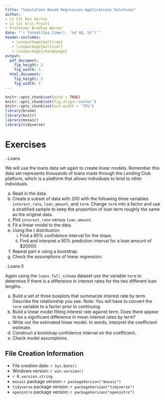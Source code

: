 ```yaml
---
title: "Simulation Based Regression Applications Solutions"
author:
- Lt Col Ken Horton
- Lt Col Kris Pruitt
- Professor Bradley Warner
date: "`r format(Sys.time(), '%d %B, %Y')`"
header-includes:
   - \usepackage{multirow}
   - \usepackage{multicol}
   - \usepackage{changepage}
output: 
  pdf_document:
    fig_height: 3
    fig_width: 5
  html_document:
    fig_height: 3
    fig_width: 5
---
```



```r
knitr::opts_chunk$set(echo = TRUE)
knitr::opts_chunk$set(fig.align='center')
knitr::opts_chunk$set(out.width = "75%")
library(broom)
library(knitr)
library(mosaic)
library(tidyverse)
```

# Exercises

\indent 1. Loans  

We will use the loans data set again to create linear models. Remember this data set represents thousands of loans made through the Lending Club platform, which is a platform that allows individuals to lend to other individuals.

a. Read in the data.  
b. Create a subset of data with 200 with the following three variables `interest_rate`, `loan_amount`, and `term`. Change `term` into a factor and use a stratified sample to keep the proportion of loan term roughly the same as the original data.  
c. Plot `interest_rate` versus `loan_amount`.  
d. Fit a linear model to the data.  
e. Using the $t$ distribution:  
   i. Find a 95% confidence interval for the slope.  
   ii. Find and interpret a 90% prediction interval for a loan amount of $20000
f. Repeat part e using a bootstrap.
g. Check the assumptions of linear regression.


\indent 2. Loans II

Again using the `loans_full_schema` dataset use the variable `term` to determine if there is a difference in interest rates for the two different loan lengths.

a. Build a set of three boxplots that summarize interest rate by term. Describe the relationship you see. Note: You will have to convert the `term` variable to a factor prior to continuing.  
b. Build a linear model fitting interest rate against term. Does there appear to be a significant difference in mean interest rates by term?  
c. Write out the estimated linear model. In words, interpret the coefficient estimate.   
d. Construct a bootstrap confidence interval on the coefficient.  
e. Check model assumptions.  


## File Creation Information 

  * File creation date: `r Sys.Date()`
  * Windows version: `r win.version()`
  * `r R.version.string`
  * `mosaic` package version: `r packageVersion("mosaic")`
  * `tidyverse` package version: `r packageVersion("tidyverse")`
  * `openintro` package version: `r packageVersion("openintro")`

 




